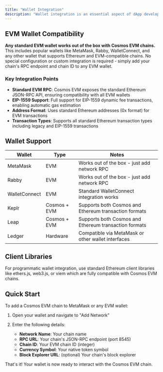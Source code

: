 ```yaml
---
title: "Wallet Integration"
description: "Wallet integration is an essential aspect of dApp development that allows users to securely interact with blockchain-based applications."
---
```


## EVM Wallet Compatibility[​](#evm-wallet-compatibility "Direct link to EVM Wallet Compatibility")

**Any standard EVM wallet works out of the box with Cosmos EVM chains.** This includes popular wallets like MetaMask, Rabby, WalletConnect, and any other wallet that supports Ethereum and EVM-compatible chains. No special configuration or custom integration is required - simply add your chain's RPC endpoint and chain ID to any EVM wallet.

### Key Integration Points[​](#key-integration-points "Direct link to Key Integration Points")

* **Standard EVM RPC**: Cosmos EVM exposes the standard Ethereum JSON-RPC API, ensuring compatibility with all EVM wallets
* **EIP-1559 Support**: Full support for EIP-1559 dynamic fee transactions, enabling automatic gas estimation
* **Address Format**: Uses standard Ethereum addresses (0x format) for EVM transactions
* **Transaction Types**: Supports all standard Ethereum transaction types including legacy and EIP-1559 transactions

## Wallet Support[​](#wallet-support "Direct link to Wallet Support")

| Wallet        | Type         | Notes                                                 |
| ------------- | ------------ | ----------------------------------------------------- |
| MetaMask      | EVM          | Works out of the box - just add network RPC           |
| Rabby         | EVM          | Works out of the box - just add network RPC           |
| WalletConnect | EVM          | Standard WalletConnect integration works              |
| Keplr         | Cosmos + EVM | Supports both Cosmos and Ethereum transaction formats |
| Leap          | Cosmos + EVM | Supports both Cosmos and Ethereum transaction formats |
| Ledger        | Hardware     | Compatible via MetaMask or other wallet interfaces    |

## Client Libraries[​](#client-libraries "Direct link to Client Libraries")

For programmatic wallet integration, use standard Ethereum client libraries like ethers.js, web3.js, or viem which are fully compatible with Cosmos EVM chains.

## Quick Start[​](#quick-start "Direct link to Quick Start")

To add a Cosmos EVM chain to MetaMask or any EVM wallet:

1. Open your wallet and navigate to "Add Network"

2. Enter the following details:

   * **Network Name**: Your chain name
   * **RPC URL**: Your chain's JSON-RPC endpoint (port 8545)
   * **Chain ID**: Your EVM chain ID (integer)
   * **Currency Symbol**: Your native token symbol
   * **Block Explorer URL**: (optional) Your chain's block explorer

That's it! Your wallet is now ready to interact with the Cosmos EVM chain.

